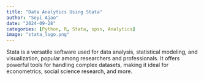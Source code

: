 ```yaml
---
title: "Data Analytics Using Stata"
author: "Seyi Ajao"
date: "2024-09-28"
categories: [Python, R, Stata, spss, Analytics]
image: "stata_logo.png"
---
```



Stata is a versatile software used for data analysis, statistical modeling, and visualization, popular among researchers and professionals. It offers powerful tools for handling complex datasets, making it ideal for econometrics, social science research, and more.